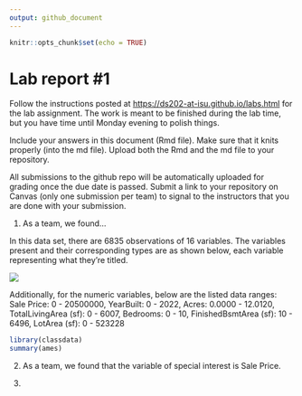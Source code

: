 ```yaml
---
output: github_document
---
```


<!-- README.md is generated from README.Rmd. Please edit the README.Rmd file -->

```r
knitr::opts_chunk$set(echo = TRUE)
```

# Lab report #1

Follow the instructions posted at <https://ds202-at-isu.github.io/labs.html> for the lab assignment. The work is meant to be finished during the lab time, but you have time until Monday evening to polish things.

Include your answers in this document (Rmd file). Make sure that it knits properly (into the md file). Upload both the Rmd and the md file to your repository.

All submissions to the github repo will be automatically uploaded for grading once the due date is passed. Submit a link to your repository on Canvas (only one submission per team) to signal to the instructors that you are done with your submission.

1.  As a team, we found...

In this data set, there are 6835 observations of 16 variables. The variables present and their corresponding types are as shown below, each variable representing what they're titled.

![](Screenshot1.png)

Additionally, for the numeric variables, below are the listed data ranges: Sale Price: 0 - 20500000, YearBuilt: 0 - 2022, Acres: 0.0000 - 12.0120, TotalLivingArea (sf): 0 - 6007, Bedrooms: 0 - 10, FinishedBsmtArea (sf): 10 - 6496, LotArea (sf): 0 - 523228

```r
library(classdata)
summary(ames)
```

2.  As a team, we found that the variable of special interest is Sale Price.

3.  
